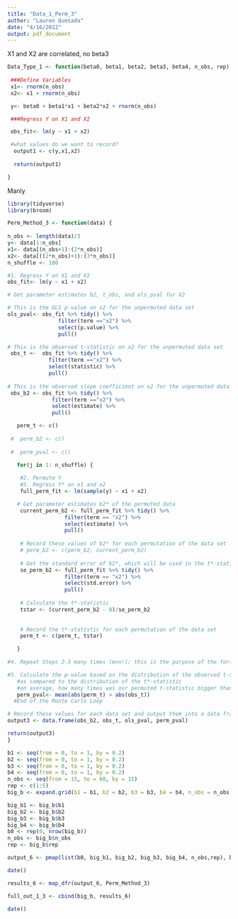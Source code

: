 ```yaml
---
title: "Data_1_Perm_3"
author: "Lauren Quesada"
date: "4/16/2022"
output: pdf_document
---
```

X1 and X2 are correlated, no beta3
```r

Data_Type_1 <- function(beta0, beta1, beta2, beta3, beta4, n_obs, rep) {
  
 ###Define Variables 
 x1<- rnorm(n_obs) 
 x2<- x1 + rnorm(n_obs)

 y<- beta0 + beta1*x1 + beta2*x2 + rnorm(n_obs)

 ###Regress Y on X1 and X2

 obs_fit<- lm(y ~ x1 + x2)

 #what values do we want to record?
  output1 <- c(y,x1,x2)
  
  return(output1)

}

```

Manly
```r
library(tidyverse)
library(broom)

Perm_Method_3 <- function(data) {
  
n_obs <- length(data)/3 
y<- data[1:n_obs]
x1<- data[(n_obs+1):(2*n_obs)]
x2<- data[((2*n_obs)+1):(3*n_obs)]
n_shuffle <- 100

#1. Regress Y on X1 and X2
obs_fit<- lm(y ~ x1 + x2)

# Get parameter estimates b2, t_obs, and ols_pval for X2

# This is the OLS p-value on x2 for the unpermuted data set
ols_pval<- obs_fit %>% tidy() %>% 
                filter(term =="x2") %>% 
                select(p.value) %>% 
                pull()

# This is the observed t-statistic on x2 for the unpermuted data set
 obs_t <-  obs_fit %>% tidy() %>% 
             filter(term =="x2") %>% 
             select(statistic) %>% 
             pull()
 
# This is the observed slope coefficient on x2 for the unpermuted data set
 obs_b2 <- obs_fit %>% tidy() %>% 
              filter(term =="x2") %>% 
              select(estimate) %>% 
              pull()

   perm_t <- c()
   
 #  perm_b2 <- c()
   
 #  perm_pval <- c()

   for(j in 1: n_shuffle) {
  
    #2. Permute Y
    #3. Regress Y* on x1 and x2
    full_perm_fit <- lm(sample(y) ~ x1 + x2)

   # Get parameter estimates b2* of the permuted data
    current_perm_b2 <- full_perm_fit %>% tidy() %>% 
                  filter(term == "x2") %>% 
                  select(estimate) %>% 
                  pull()
    
    # Record these values of b2* for each permutation of the data set
    # perm_b2 <- c(perm_b2, current_perm_b2)
  
    # Get the standard error of b2*, which will be used in the t*-statistic calculation
    se_perm_b2 <- full_perm_fit %>% tidy() %>%
                  filter(term == "x2") %>%
                  select(std.error) %>%
                  pull()
    
    # Calculate the t*-statistic
    tstar <- (current_perm_b2 - 0)/se_perm_b2
    
    
    # Record the t*-statistic for each permutation of the data set
    perm_t <- c(perm_t, tstar)

   }
   
#4. Repeat Steps 2-3 many times (m<n!); this is the purpose of the for(j in 1: n_shuffle)

#5. Calculate the p-value based on the distribution of the observed t-statistic
   #as compared to the distribution of the t*-statistic
   #on average, how many times was our permuted t-statistic bigger than the observed?
   perm_pval<- mean(abs(perm_t) > abs(obs_t))   
  #End of the Monte Carlo Loop

# Record these values for each data set and output them into a data frame
output3 <- data.frame(obs_b2, obs_t, ols_pval, perm_pval)

return(output3)
}
```

```r
b1 <- seq(from = 0, to = 1, by = 0.2)
b2 <- seq(from = 0, to = 1, by = 0.2)
b3 <- seq(from = 0, to = 1, by = 0.2)
b4 <- seq(from = 0, to = 1, by = 0.2)
n_obs <- seq(from = 15, to = 60, by = 15)
rep <- c(1:5)
big_b <- expand.grid(b1 = b1, b2 = b2, b3 = b3, b4 = b4, n_obs = n_obs, rep = rep)

big_b1 <- big_b$b1
big_b2 <- big_b$b2
big_b3 <- big_b$b3
big_b4 <- big_b$b4
b0 <- rep(0, nrow(big_b))
n_obs <- big_b$n_obs
rep <- big_b$rep

output_6 <- pmap(list(b0, big_b1, big_b2, big_b3, big_b4, n_obs,rep), Data_Type_1)
```

```r
date()

results_6 <- map_dfr(output_6, Perm_Method_3)

full_out_1_3 <- cbind(big_b, results_6)

date()
```